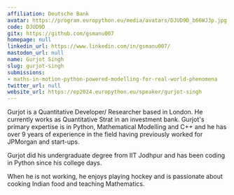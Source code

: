 ```yaml
---
affiliation: Deutsche Bank
avatar: https://program.europython.eu/media/avatars/DJUD9D_b66WJ3p.jpg
code: DJUD9D
gitx: https://github.com/gsmanu007
homepage: null
linkedin_url: https://www.linkedin.com/in/gsmanu007/
mastodon_url: null
name: Gurjot Singh
slug: gurjot-singh
submissions:
- maths-in-motion-python-powered-modelling-for-real-world-phenomena
twitter_url: null
website_url: https://ep2024.europython.eu/speaker/gurjot-singh
---
```


Gurjot is a Quantitative Developer/ Researcher based in London. He currently works as Quantitative Strat in an investment bank. Gurjot's primary expertise is in Python, Mathematical Modelling and C++ and he has over 9 years of experience in the field having previously worked for JPMorgan and start-ups.

Gurjot did his undergraduate degree from IIT Jodhpur and has been coding in Python since his college days.

When he is not working, he enjoys playing hockey and is passionate about cooking Indian food and teaching Mathematics.
